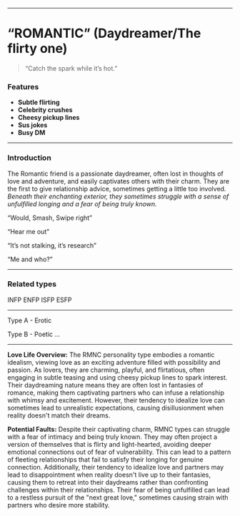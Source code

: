 ___

# “ROMANTIC” (Daydreamer/The flirty one)

> “Catch the spark while it’s hot.”

### Features

- **Subtle flirting**
- **Celebrity crushes**
- **Cheesy pickup lines**
- **Sus jokes**
- **Busy DM**

___

### Introduction

The Romantic friend is a passionate daydreamer, often lost in thoughts of love and adventure, and easily captivates others with their charm. They are the first to give relationship advice, sometimes getting a little too involved. *Beneath their enchanting exterior, they sometimes struggle with a sense of unfulfilled longing and a fear of being truly known.*

“Would, Smash, Swipe right”

“Hear me out”

“It’s not stalking, it’s research”

“Me and who?”

___
### Related types

INFP ENFP ISFP ESFP

___

Type A - Erotic

Type B - Poetic
...

___

**Love Life Overview:**
The RMNC personality type embodies a romantic idealism, viewing love as an exciting adventure filled with possibility and passion. As lovers, they are charming, playful, and flirtatious, often engaging in subtle teasing and using cheesy pickup lines to spark interest. Their daydreaming nature means they are often lost in fantasies of romance, making them captivating partners who can infuse a relationship with whimsy and excitement. However, their tendency to idealize love can sometimes lead to unrealistic expectations, causing disillusionment when reality doesn't match their dreams.

**Potential Faults:**
Despite their captivating charm, RMNC types can struggle with a fear of intimacy and being truly known. They may often project a version of themselves that is flirty and light-hearted, avoiding deeper emotional connections out of fear of vulnerability. This can lead to a pattern of fleeting relationships that fail to satisfy their longing for genuine connection. Additionally, their tendency to idealize love and partners may lead to disappointment when reality doesn't live up to their fantasies, causing them to retreat into their daydreams rather than confronting challenges within their relationships. Their fear of being unfulfilled can lead to a restless pursuit of the "next great love," sometimes causing strain with partners who desire more stability.